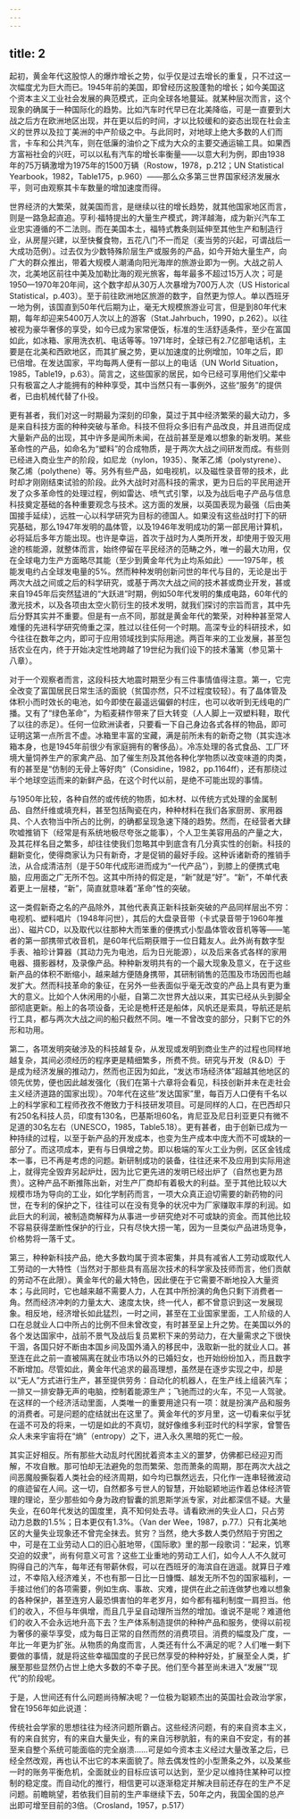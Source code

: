 ```yaml
---
---
---
```

title: 2
---




起初，黄金年代这股惊人的爆炸增长之势，似乎仅是过去增长的重复，只不过这一次幅度尤为巨大而已。1945年前的美国，即曾经历这股蓬勃的增长；如今美国这个资本主义工业社会发展的典范模式，正向全球各地蔓延。就某种层次而言，这个现象的确属于一种国际化的趋势。比如汽车时代早已在北美降临，可是一直要到大战之后方在欧洲地区出现，并在更以后的时间，才以比较缓和的姿态出现在社会主义的世界以及拉丁美洲的中产阶级之中。与此同时，对地球上绝大多数的人们而言，卡车和公共汽车，则在低廉的油价之下成为大众的主要交通运输工具。如果西方富裕社会的兴旺，可以以私有汽车的增长率衡量——以意大利为例，即由1938年的75万辆激增为1975年的1500万辆（Rostow，1978，p.212；UN Statistical Yearbook，1982，Table175，p.960）——那么众多第三世界国家经济发展水平，则可由观察其卡车数量的增加速度而得。

世界经济的大繁荣，就美国而言，是继续以往的增长趋势，就其他国家地区而言，则是一路急起直追。亨利·福特提出的大量生产模式，跨洋越海，成为新兴汽车工业忠实遵循的不二法则。而在美国本土，福特式教条则延伸至其他生产和制造行业，从房屋兴建，以至快餐食物，五花八门不一而足（麦当劳的兴起，可谓战后一大成功范例）。过去仅为少数特殊阶层生产或服务的产品，如今开始大量生产，向广大的群众推出，带着大规模人潮涌向阳光海岸的旅游业即为一例。大战之前人次，北美地区前往中美及加勒比海的观光旅客，每年最多不超过15万人次；可是1950—1970年20年间，这个数字却从30万人次暴增为700万人次（US Historical Statistical，p.403）。至于前往欧洲地区旅游的数字，自然更为惊人。单以西班牙一地为例，该国直到50年代后期为止，毫无大规模旅游业可言，但是到80年代末期，每年却迎来5400万人次以上的游客（Stat.Jahrbuch，1990，p.262）。以往被视为豪华奢侈的享受，如今已成为家常便饭，标准的生活舒适条件，至少在富国如此，如冰箱、家用洗衣机、电话等等。1971年时，全球已有2.7亿部电话机，主要是在北美和西欧地区，而其扩展之势，更以加速度的比例增加，10年之后，即已倍增。在发达国家，平均每两人便有一部以上的电话（UN World Situation，1985，Table19，p.63）。简言之，这些国家的居民，如今已经可享用他们父辈中只有极富之人才能拥有的种种享受，其中当然只有一事例外，这些“服务”的提供者，已由机械代替了仆役。

更有甚者，我们对这一时期最为深刻的印象，莫过于其中经济繁荣的最大动力，多是来自科技方面的种种突破与革命。科技不但将众多旧有产品改良，并且进而促成大量新产品的出现，其中许多是闻所未闻，在战前甚至是难以想象的新发明。某些革命性的产品，如命名为“塑料”的合成物质，是于两次大战之间研发而成。有些则已经进入商业生产的阶段，如尼龙（nylon，1935）、聚苯乙烯（polystyrene）、聚乙烯（polythene）等。另外有些产品，如电视机，以及磁性录音带的技术，此时却才刚刚结束试验的阶段。此外大战时对高科技的需求，更为日后的平民用途开发了众多革命性的处理过程，例如雷达、喷气式引擎，以及为战后电子产品与信息科技奠定基础的各种重要观念与技术。这方面的发展，以英国表现为最强（后由美国接手延续），远胜一心以科学研究为目标的德国人。如果没有这些战时打下的研究基础，那么1947年发明的晶体管，以及1946年发明成功的第一部民用计算机，必将延后多年方能出现。也许是幸运，首次于战时为人类所开发，却使用于毁灭用途的核能源，就整体而言，始终停留在平民经济的范畴之外，唯一的最大功用，仅在全球电力生产方面略尽其能（至少到黄金年代为止均系如此）——1975年，核能发电约占全球发电量的5%。然而种种发明创新问世的年代与目的，无论是出于两次大战之间或之后的科学研究，或基于两次大战之间的技术甚或商业开发，甚或来自1945年后突然猛进的“大跃进”时期，例如50年代发明的集成电路，60年代的激光技术，以及各项由太空火箭衍生的技术发明，就我们探讨的宗旨而言，其中先后分野其实并不重要。但是有一点不同，那就是黄金年代的繁荣，对种种甚至常人难懂的先进科学研究倚重之深，胜过以往任何一个时期。高深专业的科研技术，如今往往在数年之内，即可于应用领域找到实际用途。两百年来的工业发展，甚至包括农业在内，终于开始决定性地跨越了19世纪为我们设下的技术藩篱（参见第十八章）。

对于一个观察者而言，这段科技大地震时期至少有三件事情值得注意。第一，它完全改变了富国居民日常生活的面貌（贫国亦然，只不过程度较轻）。有了晶体管及体积小而时效长的电池，如今即使在最遥远偏僻的村庄，也可以收听到无线电的广播。又有了“绿色革命”，为稻麦耕作带来了巨大转变（人人脚上一双塑料鞋，取代了以往的赤足）。任何一位欧洲读者，只要看一下自己身边各式各样的物品，即可证明这第一点所言不虚。冰箱里丰富的宝藏，满是前所未有的新奇之物（其实连冰箱本身，也是1945年前很少有家庭拥有的奢侈品）。冷冻处理的各式食品、工厂环境大量饲养生产的家禽产品、加了催生剂及其他各种化学物质以改变味道的肉类，有的甚至是“仿制的无骨上等好肉”（Considine，1982，pp.1164ff），还有那绕过半个地球空运而来的新鲜产品，在这个时代以前，是绝不可能出现的事情。

与1950年比较，各种自然的或传统的物质，如木材、以传统方式处理的金属制品、自然纤维或填充料，甚至包括陶瓷在内，种种材料在我们各家厨房、家用器具、个人衣物当中所占的比例，的确都呈现急速下降的趋势。然而，在经营者大肆吹嘘推销下（经常是有系统地极尽夸张之能事），个人卫生美容用品的产量之大，及其花样名目之繁多，却往往使我们忽略其中到底含有几分真实性的创新。科技的翻新变化，使得商家认为只有新奇，才是促销的最好手段。这种诉诸新奇的推销手法，从合成清洁剂（是于50年代成形进而成为“一代产品”），到膝上的便携式电脑，应用面之广无所不包。这其中所持的假定是，“新”就是“好”。“新”，不单代表着更上一层楼，“新”，简直就意味着“革命”性的突破。

这一类假新奇之名的产品除外，其他代表真正新科技新突破的产品同样层出不穷：电视机、塑料唱片（1948年问世），其后的大盘录音带（卡式录音带于1960年推出）、磁片CD，以及取代以往那种大而笨重的便携式小型晶体管收音机等等——笔者的第一部携带式收音机，是60年代后期获赠于一位日籍友人。此外尚有数字型手表、袖珍计算器（其动力先为电池，后为日光能源），以及后来各式各样的家用电器、摄影器材，及录像产品。种种新发明共有的一个最大现象及意义，在于这些新产品的体积不断缩小，越来越方便随身携带，其研制销售的范围及市场因而也越发扩大。然而科技革命的象征，在另外一些表面似乎毫无改变的产品上具有更为重大的意义。比如个人休闲用的小艇，自第二次世界大战以来，其实已经从头到脚全部彻底更新。船上的各项设备，无论是桅杆还是船体，风帆还是索具，导航还是航行工具，都与两次大战之间的船只截然不同。唯一不曾改变的部分，只剩下它的外形和功用。

第二，各项发明突破涉及的科技越复杂，从发现或发明到商业生产的过程也同样地越复杂，其间必须经历的程序更是精细繁多，所费不赀。研究与开发（R＆D）于是成为经济发展的推动力，然而也正因为如此，“发达市场经济体”超越其他地区的领先优势，便也因此越发强化（我们在第十六章将会看见，科技创新并未在走社会主义经济道路的国家出现）。70年代在这些“发达国家”里，每百万人口便有千名以上的科学家和工程师孜孜不倦致力于科技研发项目。可是同样的人口，在巴西却只有250名科技人员，印度有130名，巴基斯坦60名，肯尼亚及尼日利亚更只有微不足道的30名左右（UNESCO，1985，Table5.18）。更有甚者，由于创新已成为一种持续的过程，以至于新产品的开发成本，也变为生产成本中庞大而不可或缺的一部分了。而这项成本，更有与日俱增之势。即以极端的军火工业为例，区区金钱成本一事，已不再是考虑的问题。新研制成功的装备，往往还来不及应用到实际用途上，就得完全毁弃另起炉灶，因为比它更先进的发明已经出炉了（自然也更为昂贵）。这种产品不断推陈出新，对生产厂商却有着极大的利益。至于其他比较以大规模市场为导向的工业，如化学制药而言，一项大众真正迫切需要的新药物的问世，在专利的保护之下，往往可以在没有竞争的状况中为厂家赚取丰厚的利润。如此巨大的利润，被制造商解释为从事进一步研究绝对不可或缺的资金。而其他比较不容易获得垄断性保护的行业，只有尽快大捞一笔，因为一旦类似产品进场竞争，价格势将一落千丈。

第三，种种新科技产品，绝大多数均属于资本密集，并具有减省人工劳动或取代人工劳动的一大特性（当然对于那些具有高层次技术的科学家及技师而言，他们贡献的劳动不在此限）。黄金年代的最大特色，因此便在于它需要不断地投入大量资本；与此同时，它也越来越不需要人力，人在其中所扮演的角色只剩下消费者一角。然而经济冲刺的力量太大、速度太快，终一代人，都不曾意识到这一发展现象。相反地，经济增长如此猛烈，一时之间，甚至在工业国家里面，工人阶级的人口在总就业人口中所占的比例不但未曾改变，有时甚至呈上升之势。在美国以外的各个发达国家中，战前不景气及战后复员累积下来的劳动力，在大量需求之下很快干涸，各国只好不断由本国乡间及国外涌入的移民中，汲取新一批的就业人口。甚至连在此之前一直被隔离在就业市场以外的已婚妇女，也开始纷纷加入，而且数字不断增加。尽管如此，黄金年代追求的最高理想，虽然是在逐步实现之中，却是以“无人”方式进行生产，甚至提供劳务：自动化的机器人，在生产线上组装汽车；一排又一排安静无声的电脑，控制着能源生产；飞驰而过的火车，不见一人驾驶。在这样的一个经济活动里面，人类唯一的重要用途只有一项：就是扮演产品和服务的消费者。可是问题的症结就出在这里了。黄金年代的岁月里，这一切看来似乎犹在遥不可及的将来，一切是如此的不真切，就好像维多利亚时代的科学家，曾警告众人未来宇宙将在“熵”（entropy）之下，进入永久黑暗的死亡一般。

其实正好相反。所有那些大动乱时代困扰着资本主义的噩梦，仿佛都已经迎刃而解，不攻自散。那可怕却无法避免的忽而繁荣、忽而萧条的周期，那在两次大战之间恶魔般撕裂着人类社会的经济周期，如今均已飘然远去，只化作一连串轻微波动的痕迹留在人间。这一切，自然都多亏世人的智慧，开始聪颖地运作着总体经济管理的理论，至少那些如今身为政府智囊的凯恩斯学派专家，对此都深信不疑。大量失业，在60年代发达的国度里，真不知何处去寻。请看欧洲的失业人口，只占劳动力总数的1.5%；日本更仅有1.3%。（Van der Wee，1987，p.77.）只有北美地区的大量失业现象还不曾完全抹去。贫穷？当然，绝大多数人类仍然陷于穷困之中，可是在工业劳动人口的旧心脏地带，《国际歌》里的那一段歌词：“起来，饥寒交迫的奴隶”，尚有何意义可言？这些工业重地的劳动工人们，如今人人不久就可购得自己的汽车，每年还有带薪休假，可以在西班牙的海滨自在逍遥。就算日子难过，不幸陷入经济难关，不也有那一日比一日慷慨、越发无所不包的国家福利，一手接过他们的各项需要，例如生病、事故、灾难，提供在此之前连做梦也难以想象的各种保护，甚至连穷人最恐惧害怕的年老岁月，如今都有福利制度一肩担当。他们的收入，不但与年俱增，而且几乎呈自动理所当然的增加。谁说不是呢？难道他们的收入不会永远地升高下去？生产体系制造提供的种种产品和服务，使得以前视为奢侈的豪华享受，成为每日正常的自然而然的消费项目。消费的幅度及广度，一年比一年更为扩张。从物质的角度而言，人类还有什么不满足的呢？人们唯一剩下要做的事情，就是将这些幸福国度的子民已然享受的种种好处，扩展至全人类，扩展至那些显然仍占世上绝大多数的不幸子民。他们至今甚至尚未进入“发展”“现代”的阶段呢。

于是，人世间还有什么问题尚待解决呢？一位极为聪颖杰出的英国社会政治学家，曾在1956年如此说道：

传统社会学家的思想往往为经济问题所霸占。这些经济问题，有的来自资本主义，有的来自贫穷，有的来自大量失业，有的来自污秽肮脏，有的来自不安定，有的甚至来自整个系统可能面临的完全崩溃……可是如今资本主义经过大量改革之后，已经全然改观，再也认不出它的本来面貌了。除去偶发性的小型萧条之外，以及某些一时的账务平衡危机，全面就业的目标应该可以达到，至少足以维持住某种可以控制的稳定度。而自动化的推行，相信更可以逐渐稳定并解决目前还存在的生产不足问题。前瞻眺望，若依我们目前的生产率继续下去，50年之内，我国全国的总产出即可增至目前的3倍。（Crosland，1957，p.517）